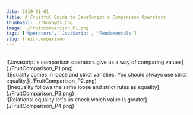 ```yaml
---
date: 2019-01-01
title: A Fruitful Guide to JavaScript's Comparison Operators
thumbnail: ./thumb@2x.png
image: ./FruitComparison_P1.png
tags: ['Operators', 'JavaScript', 'Fundamentals']
slug: fruit-comparison
---
```


<br />
![Javascript's comparison operators give us a way of comparing values](./FruitComparison_P1.png)
<br />
![Equality comes in loose and strict varieties. You should always use strict equality.](./FruitComparison_P2.png)
<br />
![Inequality follows the same loose and strict rules as equality](./FruitComparison_P3.png)
<br />
![Relational equality let's us check which value is greater](./FruitComparison_P4.png)
